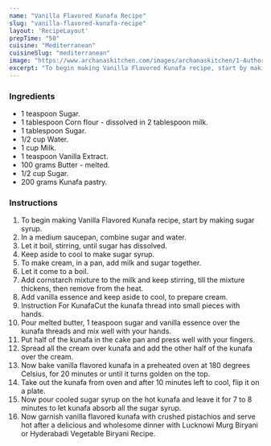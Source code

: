 ---
name: "Vanilla Flavored Kunafa Recipe"
slug: "vanilla-flavored-kunafa-recipe"
layout: 'RecipeLayout'
prepTime: "50"
cuisine: "Mediterranean"
cuisineSlug: "mediterranean"
image: "https://www.archanaskitchen.com/images/archanaskitchen/1-Author/Roop/Kunafa.jpg"
excerpt: "To begin making Vanilla Flavored Kunafa recipe, start by making sugar syrup"
---

### Ingredients

- 1 teaspoon Sugar.
- 1 tablespoon Corn flour - dissolved in 2 tablespoon milk.
- 1 tablespoon Sugar.
- 1/2 cup Water.
- 1 cup Milk.
- 1 teaspoon Vanilla Extract.
- 100 grams Butter - melted.
- 1/2 cup Sugar.
- 200 grams Kunafa pastry.

### Instructions

1. To begin making Vanilla Flavored Kunafa recipe, start by making sugar syrup.
1. In a medium saucepan, combine sugar and water.
1. Let it boil, stirring, until sugar has dissolved.
1. Keep aside to cool to make sugar syrup.
1. To make cream, in a pan, add milk and sugar together.
1. Let it come to a boil.
1. Add cornstarch mixture to the milk and keep stirring, till the mixture thickens, then remove from the heat.
1. Add vanilla essence and keep aside to cool, to prepare cream.
1. Instruction For KunafaCut the kunafa thread into small pieces with hands.
1. Pour melted butter, 1 teaspoon sugar and vanilla essence over the kunafa threads and mix well with your hands.
1. Put half of the kunafa in the cake pan and press well with your fingers.
1. Spread all the cream over kunafa and add the other half of the kunafa over the cream.
1. Now bake vanilla flavored kunafa in a preheated oven at 180 degrees Celsius, for 20 minutes or until it turns golden on the top.
1. Take out the kunafa from oven and after 10 minutes left to cool, flip it on a plate.
1. Now pour cooled sugar syrup on the hot kunafa and leave it for 7 to 8 minutes to let kunafa absorb all the sugar syrup.
1. Now garnish vanilla flavored kunafa with crushed pistachios and serve hot after a delicious and wholesome dinner with Lucknowi Murg Biryani or Hyderabadi Vegetable Biryani Recipe.
